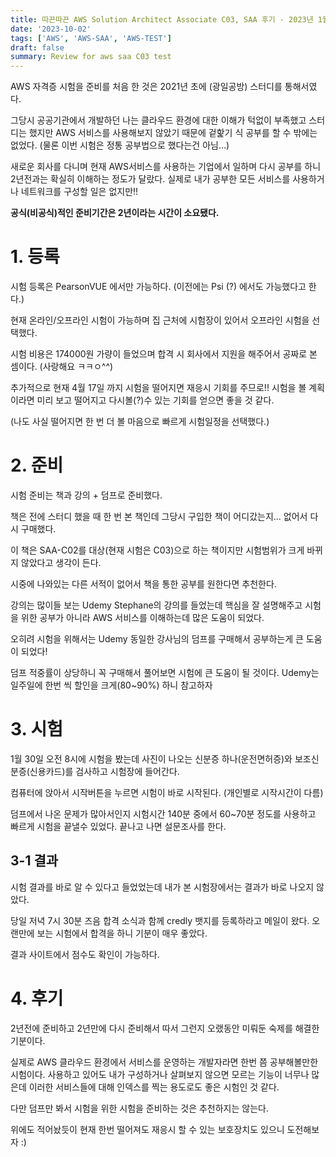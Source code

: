 ```yaml
---
title: 따끈따끈 AWS Solution Architect Associate C03, SAA 후기 - 2023년 1월 30일 시험
date: '2023-10-02'
tags: ['AWS', 'AWS-SAA', 'AWS-TEST']
draft: false
summary: Review for aws saa C03 test
---
```


AWS 자격증 시험을 준비를 처음 한 것은 2021년 초에 (광일공방) 스터디를 통해서였다.

그당시 공공기관에서 개발하던 나는 클라우드 환경에 대한 이해가 턱없이 부족했고 스터디는 했지만 AWS 서비스를 사용해보지 않았기 때문에 겉핥기 식 공부를 할 수 밖에는 없었다. (물론 이번 시험은 정통 공부법으로 했다는건 아님…)

새로운 회사를 다니며 현재 AWS서비스를 사용하는 기업에서 일하며 다시 공부를 하니 2년전과는 확실히 이해하는 정도가 달랐다. 실제로 내가 공부한 모든 서비스를 사용하거나 네트워크를 구성할 일은 없지만!!

**공식(비공식)적인 준비기간은 2년이라는 시간이 소요됐다.**

# 1\. 등록

시험 등록은 PearsonVUE 에서만 가능하다. (이전에는 Psi (?) 에서도 가능했다고 한다.)

현재 온라인/오프라인 시험이 가능하며 집 근처에 시험장이 있어서 오프라인 시험을 선택했다.

시험 비용은 174000원 가량이 들었으며 합격 시 회사에서 지원을 해주어서 공짜로 본 셈이다. (사랑해요 ㅋㅋㅇ^^)

추가적으로 현재 4월 17일 까지 시험을 떨어지면 재응시 기회를 주므로!! 시험을 볼 계획이라면 미리 보고 떨어지고 다시볼(?)수 있는 기회를 얻으면 좋을 것 같다.

(나도 사실 떨어지면 한 번 더 볼 마음으로 빠르게 시험일정을 선택했다.)

# 2\. 준비

시험 준비는 책과 강의 + 덤프로 준비했다.

책은 전에 스터디 했을 때 한 번 본 책인데 그당시 구입한 책이 어디갔는지... 없어서 다시 구매했다.

이 책은 SAA-C02를 대상(현재 시험은 C03)으로 하는 책이지만 시험범위가 크게 바뀌지 않았다고 생각이 든다.

시중에 나와있는 다른 서적이 없어서 책을 통한 공부를 원한다면 추천한다.

강의는 많이들 보는 Udemy Stephane의 강의를 들었는데 핵심을 잘 설명해주고 시험을 위한 공부가 아니라 AWS 서비스를 이해하는데 많은 도움이 되었다.

오히려 시험을 위해서는 Udemy 동일한 강사님의 덤프를 구매해서 공부하는게 큰 도움이 되었다!

덤프 적중률이 상당하니 꼭 구매해서 풀어보면 시험에 큰 도움이 될 것이다. Udemy는 일주일에 한번 씩 할인을 크게(80~90%) 하니 참고하자

# 3\. 시험

1월 30일 오전 8시에 시험을 봤는데 사진이 나오는 신분증 하나(운전면허증)와 보조신분증(신용카드)를 검사하고 시험장에 들어간다.

컴퓨터에 앉아서 시작버튼을 누르면 시험이 바로 시작된다. (개인별로 시작시간이 다름)

덤프에서 나온 문제가 많아서인지 시험시간 140분 중에서 60~70분 정도를 사용하고 빠르게 시험을 끝낼수 있었다. 끝나고 나면 설문조사를 한다.

## 3-1 결과

시험 결과를 바로 알 수 있다고 들었었는데 내가 본 시험장에서는 결과가 바로 나오지 않았다.

당일 저녁 7시 30분 즈음 합격 소식과 함께 credly 뱃지를 등록하라고 메일이 왔다. 오랜만에 보는 시험에서 합격을 하니 기분이 매우 좋았다.

결과 사이트에서 점수도 확인이 가능하다.

# 4\. 후기

2년전에 준비하고 2년만에 다시 준비해서 따서 그런지 오랬동안 미뤄둔 숙제를 해결한 기분이다.

실제로 AWS 클라우드 환경에서 서비스를 운영하는 개발자라면 한번 쯤 공부해볼만한 시험이다. 사용하고 있어도 내가 구성하거나 살펴보지 않으면 모르는 기능이 너무나 많은데 이러한 서비스들에 대해 인덱스를 찍는 용도로도 좋은 시험인 것 같다.

다만 덤프만 봐서 시험을 위한 시험을 준비하는 것은 추천하지는 않는다.

위에도 적어놨듯이 현재 한번 떨어져도 재응시 할 수 있는 보호장치도 있으니 도전해보자 :)
